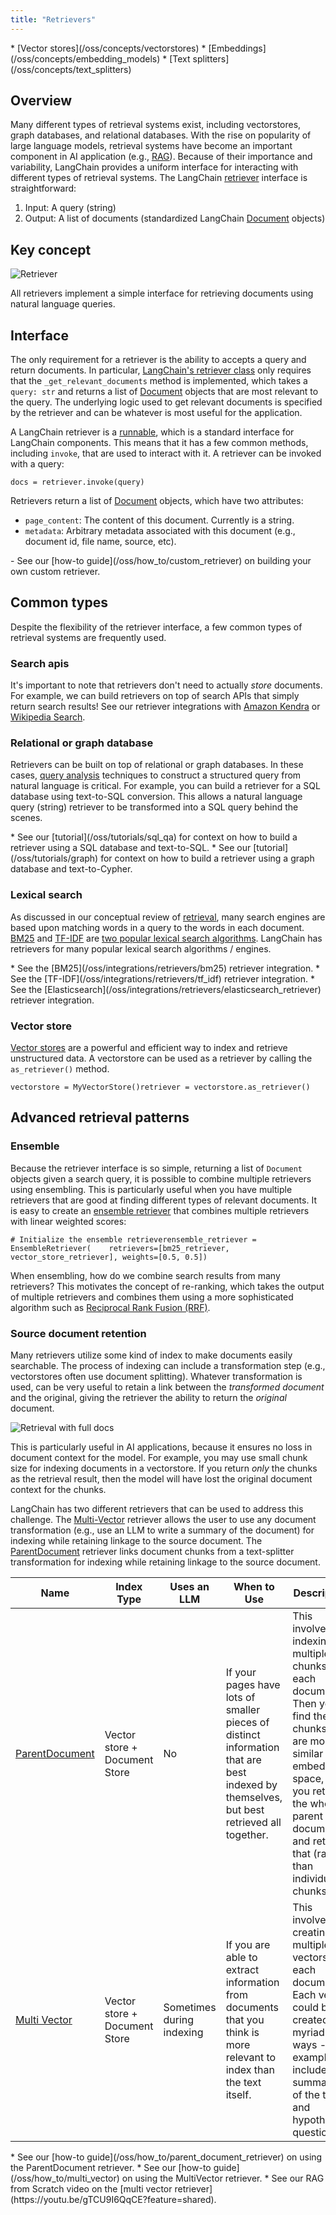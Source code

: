 ```yaml
---
title: "Retrievers"
---
```


<Info>
  * [Vector stores](/oss/concepts/vectorstores)
  * [Embeddings](/oss/concepts/embedding_models)
  * [Text splitters](/oss/concepts/text_splitters)
</Info>

## Overview

Many different types of retrieval systems exist, including vectorstores, graph databases, and relational databases. With the rise on popularity of large language models, retrieval systems have become an important component in AI application (e.g., [RAG](/oss/concepts/rag)). Because of their importance and variability, LangChain provides a uniform interface for interacting with different types of retrieval systems. The LangChain [retriever](/oss/concepts/retrievers) interface is straightforward:

1. Input: A query (string)
2. Output: A list of documents (standardized LangChain [Document](https://python.langchain.com/api_reference/core/documents/langchain_core.documents.base.Document.html) objects)

## Key concept

![Retriever](/images/oss/concepts/retrievers/assets/images/retriever_concept-1093f15a8f63ddb90bd23decbd249ea5.png)

All retrievers implement a simple interface for retrieving documents using natural language queries.

## Interface

The only requirement for a retriever is the ability to accepts a query and return documents. In particular, [LangChain's retriever class](https://python.langchain.com/api_reference/core/retrievers/langchain_core.retrievers.BaseRetriever.html#) only requires that the `_get_relevant_documents` method is implemented, which takes a `query: str` and returns a list of [Document](https://python.langchain.com/api_reference/core/documents/langchain_core.documents.base.Document.html) objects that are most relevant to the query. The underlying logic used to get relevant documents is specified by the retriever and can be whatever is most useful for the application.

A LangChain retriever is a [runnable](/oss/how_to/lcel_cheatsheet), which is a standard interface for LangChain components. This means that it has a few common methods, including `invoke`, that are used to interact with it. A retriever can be invoked with a query:

```
docs = retriever.invoke(query)
```

Retrievers return a list of [Document](https://python.langchain.com/api_reference/core/documents/langchain_core.documents.base.Document.html) objects, which have two attributes:

* `page_content`: The content of this document. Currently is a string.
* `metadata`: Arbitrary metadata associated with this document (e.g., document id, file name, source, etc).

<Info>
  - See our [how-to guide](/oss/how_to/custom_retriever) on building your own custom retriever.
</Info>

## Common types

Despite the flexibility of the retriever interface, a few common types of retrieval systems are frequently used.

### Search apis

It's important to note that retrievers don't need to actually *store* documents. For example, we can build retrievers on top of search APIs that simply return search results! See our retriever integrations with [Amazon Kendra](/oss/integrations/retrievers/amazon_kendra_retriever) or [Wikipedia Search](/oss/integrations/retrievers/wikipedia).

### Relational or graph database

Retrievers can be built on top of relational or graph databases. In these cases, [query analysis](/oss/concepts/retrieval) techniques to construct a structured query from natural language is critical. For example, you can build a retriever for a SQL database using text-to-SQL conversion. This allows a natural language query (string) retriever to be transformed into a SQL query behind the scenes.

<Info>
  * See our [tutorial](/oss/tutorials/sql_qa) for context on how to build a retriever using a SQL database and text-to-SQL.
  * See our [tutorial](/oss/tutorials/graph) for context on how to build a retriever using a graph database and text-to-Cypher.
</Info>

### Lexical search

As discussed in our conceptual review of [retrieval](/oss/concepts/retrieval), many search engines are based upon matching words in a query to the words in each document. [BM25](https://en.wikipedia.org/wiki/Okapi_BM25#:~:text=BM25%20is%20a%20bag%2Dof,slightly%20different%20components%20and%20parameters.) and [TF-IDF](https://en.wikipedia.org/wiki/Tf%E2%80%93idf) are [two popular lexical search algorithms](https://cameronrwolfe.substack.com/p/the-basics-of-ai-powered-vector-search?utm_source=profile\&utm_medium=reader2). LangChain has retrievers for many popular lexical search algorithms / engines.

<Info>
  * See the [BM25](/oss/integrations/retrievers/bm25) retriever integration.
  * See the [TF-IDF](/oss/integrations/retrievers/tf_idf) retriever integration.
  * See the [Elasticsearch](/oss/integrations/retrievers/elasticsearch_retriever) retriever integration.
</Info>

### Vector store

[Vector stores](/oss/concepts/vectorstores) are a powerful and efficient way to index and retrieve unstructured data. A vectorstore can be used as a retriever by calling the `as_retriever()` method.

```
vectorstore = MyVectorStore()retriever = vectorstore.as_retriever()
```

## Advanced retrieval patterns

### Ensemble

Because the retriever interface is so simple, returning a list of `Document` objects given a search query, it is possible to combine multiple retrievers using ensembling. This is particularly useful when you have multiple retrievers that are good at finding different types of relevant documents. It is easy to create an [ensemble retriever](/oss/how_to/ensemble_retriever) that combines multiple retrievers with linear weighted scores:

```
# Initialize the ensemble retrieverensemble_retriever = EnsembleRetriever(    retrievers=[bm25_retriever, vector_store_retriever], weights=[0.5, 0.5])
```

When ensembling, how do we combine search results from many retrievers? This motivates the concept of re-ranking, which takes the output of multiple retrievers and combines them using a more sophisticated algorithm such as [Reciprocal Rank Fusion (RRF)](https://plg.uwaterloo.ca/~gvcormac/cormacksigir09-rrf.pdf).

### Source document retention

Many retrievers utilize some kind of index to make documents easily searchable. The process of indexing can include a transformation step (e.g., vectorstores often use document splitting). Whatever transformation is used, can be very useful to retain a link between the *transformed document* and the original, giving the retriever the ability to return the *original* document.

![Retrieval with full docs](/images/oss/concepts/retrievers/assets/images/retriever_full_docs-e6282aafd63f69ab3fcb26b2cfc46b5c.png)

This is particularly useful in AI applications, because it ensures no loss in document context for the model. For example, you may use small chunk size for indexing documents in a vectorstore. If you return *only* the chunks as the retrieval result, then the model will have lost the original document context for the chunks.

LangChain has two different retrievers that can be used to address this challenge. The [Multi-Vector](/oss/how_to/multi_vector) retriever allows the user to use any document transformation (e.g., use an LLM to write a summary of the document) for indexing while retaining linkage to the source document. The [ParentDocument](/oss/how_to/parent_document_retriever) retriever links document chunks from a text-splitter transformation for indexing while retaining linkage to the source document.

| Name                                                      | Index Type                    | Uses an LLM               | When to Use                                                                                                                             | Description                                                                                                                                                                                                              |
| --------------------------------------------------------- | ----------------------------- | ------------------------- | --------------------------------------------------------------------------------------------------------------------------------------- | ------------------------------------------------------------------------------------------------------------------------------------------------------------------------------------------------------------------------ |
| [ParentDocument](/oss/how_to/parent_document_retriever) | Vector store + Document Store | No                        | If your pages have lots of smaller pieces of distinct information that are best indexed by themselves, but best retrieved all together. | This involves indexing multiple chunks for each document. Then you find the chunks that are most similar in embedding space, but you retrieve the whole parent document and return that (rather than individual chunks). |
| [Multi Vector](/oss/how_to/multi_vector)                | Vector store + Document Store | Sometimes during indexing | If you are able to extract information from documents that you think is more relevant to index than the text itself.                    | This involves creating multiple vectors for each document. Each vector could be created in a myriad of ways - examples include summaries of the text and hypothetical questions.                                         |

<Info>
  * See our [how-to guide](/oss/how_to/parent_document_retriever) on using the ParentDocument retriever.
  * See our [how-to guide](/oss/how_to/multi_vector) on using the MultiVector retriever.
  * See our RAG from Scratch video on the [multi vector retriever](https://youtu.be/gTCU9I6QqCE?feature=shared).
</Info>

